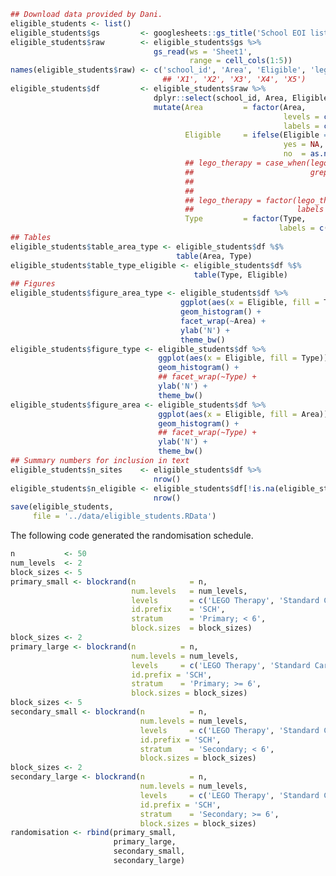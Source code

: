 ```r
## Download data provided by Dani.
eligible_students <- list()
eligible_students$gs         <- googlesheets::gs_title('School EOI list  - Anonymised 14082017.xlsx')
eligible_students$raw        <- eligible_students$gs %>%
                                gs_read(ws = 'Sheet1',
                                        range = cell_cols(1:5))
names(eligible_students$raw) <- c('school_id', 'Area', 'Eligible', 'lego_therapy', 'Type')
                                  ## 'X1', 'X2', 'X3', 'X4', 'X5')
eligible_students$df         <- eligible_students$raw %>%
                                dplyr::select(school_id, Area, Eligible, lego_therapy, Type) %>%
                                mutate(Area         = factor(Area,
                                                             levels = c(1, 2, 3),
                                                             labels = c('Leeds', 'York', 'Sheffield')),
                                       Eligible     = ifelse(Eligible == 'TBA',
                                                             yes = NA,
                                                             no  = as.numeric(Eligible)),
                                       ## lego_therapy = case_when(lego_therapy == 'No'  ~ 'No',
                                       ##                          grepl('Yes',
                                       ##                                lego_therapy,
                                       ##                                ignore.case = TRUE) ~ 'Yes'),
                                       ## lego_therapy = factor(lego_therapy,
                                       ##                       labels = c('No', 'Yes')),
                                       Type         = factor(Type,
                                                            labels = c('Primary', 'Primary + Secondary', 'Secondary')))
## Tables
eligible_students$table_area_type <- eligible_students$df %$%
                                     table(Area, Type)
eligible_students$table_type_eligible <- eligible_students$df %$%
                                         table(Type, Eligible)
## Figures
eligible_students$figure_area_type <- eligible_students$df %>%
                                      ggplot(aes(x = Eligible, fill = Type)) +
                                      geom_histogram() +
                                      facet_wrap(~Area) +
                                      ylab('N') +
                                      theme_bw()
eligible_students$figure_type <- eligible_students$df %>%
                                 ggplot(aes(x = Eligible, fill = Type)) +
                                 geom_histogram() +
                                 ## facet_wrap(~Type) +
                                 ylab('N') +
                                 theme_bw()
eligible_students$figure_area <- eligible_students$df %>%
                                 ggplot(aes(x = Eligible, fill = Area)) +
                                 geom_histogram() +
                                 ## facet_wrap(~Type) +
                                 ylab('N') +
                                 theme_bw()
## Summary numbers for inclusion in text
eligible_students$n_sites    <- eligible_students$df %>%
                                nrow()
eligible_students$n_eligible <- eligible_students$df[!is.na(eligible_students$df$Eligible),] %>%
                                nrow()
save(eligible_students,
     file = '../data/eligible_students.RData')

```

The following code generated the randomisation schedule.

```r
n           <- 50
num_levels  <- 2
block_sizes <- 5
primary_small <- blockrand(n            = n,
                           num.levels   = num_levels,
                           levels       = c('LEGO Therapy', 'Standard Care'),
                           id.prefix    = 'SCH',
                           stratum      = 'Primary; < 6',
                           block.sizes  = block_sizes)
block_sizes <- 2
primary_large <- blockrand(n          = n,
                           num.levels = num_levels,
                           levels     = c('LEGO Therapy', 'Standard Care'),
                           id.prefix = 'SCH',
                           stratum    = 'Primary; >= 6',
                           block.sizes = block_sizes)
block_sizes <- 5
secondary_small <- blockrand(n          = n,
                             num.levels = num_levels,
                             levels     = c('LEGO Therapy', 'Standard Care'),
                             id.prefix = 'SCH',
                             stratum    = 'Secondary; < 6',
                             block.sizes = block_sizes)
block_sizes <- 2
secondary_large <- blockrand(n          = n,
                             num.levels = num_levels,
                             levels     = c('LEGO Therapy', 'Standard Care'),
                             id.prefix = 'SCH',
                             stratum    = 'Secondary; >= 6',
                             block.sizes = block_sizes)
randomisation <- rbind(primary_small,
                       primary_large,
                       secondary_small,
                       secondary_large)

```
